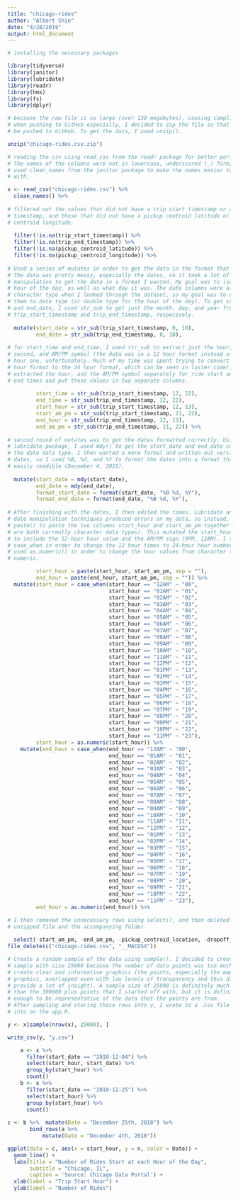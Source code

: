 ```yaml
---
title: "chicago-rides"
author: "Albert Shin"
date: "4/28/2019"
output: html_document
---
```


```r
# installing the necessary packages

library(tidyverse)
library(janitor)
library(lubridate)
library(readr)
library(hms)
library(fs)
library(dplyr)
```

```r
# because the raw file is so large (over 130 megabytes), causing complications
# when pushing to GitHub especially, I decided to zip the file so that it could
# be pushed to GitHub. To get the data, I used unzip().

unzip("chicago-rides.csv.zip")

# reading the csv using read_csv from the readr package for better performance.
# The names of the columns were not in lowercase, underscored (_) form, so I
# used clean_names from the janitor package to make the names easier to work
# with.

x <- read_csv("chicago-rides.csv") %>% 
  clean_names() %>% 
  
# filtered out the values that did not have a trip start timestamp or a trip end
# timestamp, and those that did not have a pickup centroid latitude or a pickup
# centroid longitude.
    
  filter(!is.na(trip_start_timestamp)) %>% 
  filter(!is.na(trip_end_timestamp)) %>% 
  filter(!is.na(pickup_centroid_latitude)) %>%
  filter(!is.na(pickup_centroid_longitude)) %>% 
  
# Used a series of mutates in order to get the data in the format that I wanted.
# The data was pretty messy, especially the dates, so it took a lot of
# manipulation to get the data in a format I wanted. My goal was to isolate the
# hour of the day, as well as what day it was. The date columns were all in
# character type when I looked through the dataset, so my goal was to change
# them to date type (or double type for the hour of the day). To get start_date
# and end_date, I used str_sub to get just the month, day, and year from
# trip_start_timestamp and trip_end_timestamp, respecively.
    
  mutate(start_date = str_sub(trip_start_timestamp, 0, 10),
         end_date = str_sub(trip_end_timestamp, 0, 10),
         
# for start_time and end_time, I used str_sub to extract just the hour, minute,
# second, and AM/PM symbol (the data was in a 12 hour format instead of a 24
# hour one, unfortunately. Much of my time was spent trying to convert the 12
# hour format to the 24 hour format, which can be seen in laster code). I also
# extracted the hour, and the AM/PM symbol separately for ride start and ride
# end times and put those values in two separate columns.
                  
         start_time = str_sub(trip_start_timestamp, 12, 22),
         end_time = str_sub(trip_end_timestamp, 12, 22),
         start_hour = str_sub(trip_start_timestamp, 12, 13),
         start_am_pm = str_sub(trip_start_timestamp, 21, 22),
         end_hour = str_sub(trip_end_timestamp, 12, 13),
         end_am_pm = str_sub(trip_end_timestamp, 21, 22)) %>% 
  
# second round of mutates was to get the dates formatted correctly. Using the
# lubridate package, I used mdy() to get the start_date and end_date columns to
# the date data type. I then wanted a more formal and written-out version of the
# dates, so I used %B, %d, and %Y to format the dates into a format that was
# easily readible (December 4, 2018).
    
  mutate(start_date = mdy(start_date), 
         end_date = mdy(end_date),
         format_start_date = format(start_date, "%B %d, %Y"),
         format_end_date = format(end_date, "%B %d, %Y"),
         
# After finishing with the dates, I then edited the times. Lubridate and other
# date manipulation techniques produced errors on my data, so instead, I used
# paste() to paste the two columns start_hour and start_am_pm together (these
# are both currently character data types). This mutated the start_hour column
# to include the 12-hour hour value and the AM/PM sign (9PM, 12AM). I then used
# case_when in order to change the 12 hour times to 24-hour hour numbers. I then
# used as.numeric() in order to change the hour values from character type to
# numeric.

         start_hour = paste(start_hour, start_am_pm, sep = ""),
         end_hour = paste(end_hour, start_am_pm, sep = "")) %>% 
  mutate(start_hour = case_when(start_hour == "12AM" ~ "00", 
                                start_hour == "01AM" ~ "01",
                                start_hour == "02AM" ~ "02",
                                start_hour == "03AM" ~ "03",
                                start_hour == "04AM" ~ "04",
                                start_hour == "05AM" ~ "05",
                                start_hour == "06AM" ~ "06",
                                start_hour == "07AM" ~ "07",
                                start_hour == "08AM" ~ "08",
                                start_hour == "09AM" ~ "09",
                                start_hour == "10AM" ~ "10",
                                start_hour == "11AM" ~ "11",
                                start_hour == "12PM" ~ "12",
                                start_hour == "01PM" ~ "13",
                                start_hour == "02PM" ~ "14",
                                start_hour == "03PM" ~ "15",
                                start_hour == "04PM" ~ "16",
                                start_hour == "05PM" ~ "17",
                                start_hour == "06PM" ~ "18",
                                start_hour == "07PM" ~ "19",
                                start_hour == "08PM" ~ "20",
                                start_hour == "09PM" ~ "21",
                                start_hour == "10PM" ~ "22",
                                start_hour == "11PM" ~ "23"),
         start_hour = as.numeric(start_hour)) %>% 
    mutate(end_hour = case_when(end_hour == "12AM" ~ "00", 
                                end_hour == "01AM" ~ "01",
                                end_hour == "02AM" ~ "02",
                                end_hour == "03AM" ~ "03",
                                end_hour == "04AM" ~ "04",
                                end_hour == "05AM" ~ "05",
                                end_hour == "06AM" ~ "06",
                                end_hour == "07AM" ~ "07",
                                end_hour == "08AM" ~ "08",
                                end_hour == "09AM" ~ "09",
                                end_hour == "10AM" ~ "10",
                                end_hour == "11AM" ~ "11",
                                end_hour == "12PM" ~ "12",
                                end_hour == "01PM" ~ "13",
                                end_hour == "02PM" ~ "14",
                                end_hour == "03PM" ~ "15",
                                end_hour == "04PM" ~ "16",
                                end_hour == "05PM" ~ "17",
                                end_hour == "06PM" ~ "18",
                                end_hour == "07PM" ~ "19",
                                end_hour == "08PM" ~ "20",
                                end_hour == "09PM" ~ "21",
                                end_hour == "10PM" ~ "22",
                                end_hour == "11PM" ~ "23"),
         end_hour = as.numeric(end_hour)) %>% 

# I then removed the unnecessary rows using select(), and then deleted the
# unzipped file and the accompanying folder.
    
  select(-start_am_pm, -end_am_pm, -pickup_centroid_location, -dropoff_centroid_location)
file_delete(c("chicago-rides.csv", "__MACOSX"))
```

```r
# Create a random sample of the data using sample(). I decided to create a
# sample with size 25000 because the number of data points was too much to
# create clear and informative graphics (the points, especially the map
# graphics, overlapped even with low levels of transparency and thus did not
# provide a lot of insight). A sample size of 25000 is definitely much smaller
# than the 300000 plus points that I started off with, but it is definitely big
# enough to be representative of the data that the points are from.
# After sampling and storing those rows into y, I wrote to a .csv file to read
# into on the app.R.

y <- x[sample(nrow(x), 25000), ]

write_csv(y, "y.csv")
```

```r
    a <- x %>% 
      filter(start_date == "2018-12-04") %>% 
      select(start_hour, start_date) %>% 
      group_by(start_hour) %>% 
      count()
    b <- x %>% 
      filter(start_date == "2018-12-25") %>% 
      select(start_hour) %>% 
      group_by(start_hour) %>% 
      count()
    
c <- b %>%  mutate(Date = "December 25th, 2018") %>%
       bind_rows(a %>%
           mutate(Date = "December 4th, 2018"))

ggplot(data = c, aes(x = start_hour, y = n, color = Date)) + 
  geom_line() + 
  labs(title = "Number of Rides Start at each Hour of the Day",
       subtitle = "Chicago, IL",
       caption = 'Source: Chicago Data Portal') + 
  xlab(label = "Trip Start Hour") + 
  ylab(label = "Number of Rides")


```




